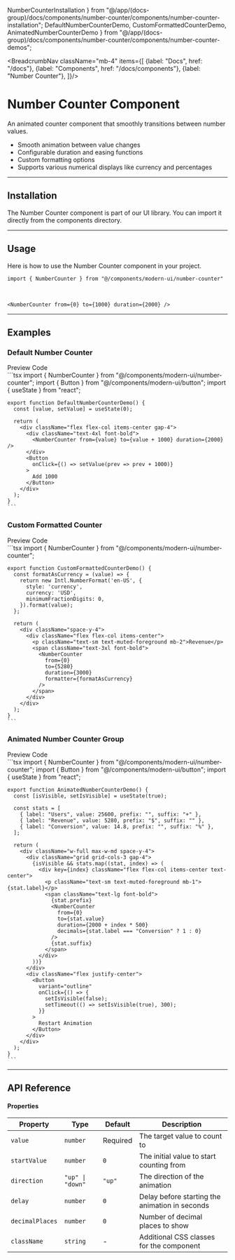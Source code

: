   NumberCounterInstallation 
} from "@/app/(docs-group)/docs/components/number-counter/components/number-counter-installation";
  DefaultNumberCounterDemo,
  CustomFormattedCounterDemo,
  AnimatedNumberCounterDemo
} from "@/app/(docs-group)/docs/components/number-counter/components/number-counter-demos";

<BreadcrumbNav className="mb-4" items={[
  {label: "Docs", href: "/docs"},
  {label: "Components", href: "/docs/components"},
  {label: "Number Counter"},
]}/>

<PreviewNumberCounter/>

# Number Counter Component

An animated counter component that smoothly transitions between number values.

- Smooth animation between value changes
- Configurable duration and easing functions
- Custom formatting options
- Supports various numerical displays like currency and percentages

---

## Installation

The Number Counter component is part of our UI library. You can import it directly from the components directory.

<NumberCounterInstallation/>

---

## Usage

Here is how to use the Number Counter component in your project.

```tsx
import { NumberCounter } from "@/components/modern-ui/number-counter"
```

<br/>

```tsx
<NumberCounter from={0} to={1000} duration={2000} />
```

---

## Examples

### Default Number Counter

<Tabs defaultValue="preview">
  <TabsList>
    <TabsTrigger value="preview">Preview</TabsTrigger>
    <TabsTrigger value="code">Code</TabsTrigger>
  </TabsList>
  <TabsContent value="preview" className="p-6 border rounded-md mt-2 relative min-h-[200px]">
    <div className="absolute inset-0 bg-[radial-gradient(#80808080_1px,transparent_1px)] [background-size:16px_16px] opacity-50 "></div>
    <div className="flex justify-center items-center h-full z-10 relative min-h-[200px] not-prose">
      <DefaultNumberCounterDemo />
    </div>
  </TabsContent>
  <TabsContent value="code">
    ```tsx
    import { NumberCounter } from "@/components/modern-ui/number-counter";
    import { Button } from "@/components/modern-ui/button";
    import { useState } from "react";

    export function DefaultNumberCounterDemo() {
      const [value, setValue] = useState(0);
      
      return (
        <div className="flex flex-col items-center gap-4">
          <div className="text-4xl font-bold">
            <NumberCounter from={value} to={value + 1000} duration={2000} />
          </div>
          <Button 
            onClick={() => setValue(prev => prev + 1000)}
          >
            Add 1000
          </Button>
        </div>
      );
    }
    ```
  </TabsContent>
</Tabs>

### Custom Formatted Counter

<Tabs defaultValue="preview">
  <TabsList>
    <TabsTrigger value="preview">Preview</TabsTrigger>
    <TabsTrigger value="code">Code</TabsTrigger>
  </TabsList>
  <TabsContent value="preview" className="p-6 border rounded-md mt-2 relative min-h-[200px]">
    <div className="absolute inset-0 bg-[radial-gradient(#80808080_1px,transparent_1px)] [background-size:16px_16px] opacity-50 "></div>
    <div className="flex justify-center items-center h-full z-10 relative min-h-[200px] not-prose">
      <CustomFormattedCounterDemo />
    </div>
  </TabsContent>
  <TabsContent value="code">
    ```tsx
    import { NumberCounter } from "@/components/modern-ui/number-counter";

    export function CustomFormattedCounterDemo() {
      const formatAsCurrency = (value) => {
        return new Intl.NumberFormat('en-US', {
          style: 'currency',
          currency: 'USD',
          minimumFractionDigits: 0,
        }).format(value);
      };
      
      return (
        <div className="space-y-4">
          <div className="flex flex-col items-center">
            <p className="text-sm text-muted-foreground mb-2">Revenue</p>
            <span className="text-3xl font-bold">
              <NumberCounter 
                from={0} 
                to={5280} 
                duration={3000} 
                formatter={formatAsCurrency} 
              />
            </span>
          </div>
        </div>
      );
    }
    ```
  </TabsContent>
</Tabs>

### Animated Number Counter Group

<Tabs defaultValue="preview">
  <TabsList>
    <TabsTrigger value="preview">Preview</TabsTrigger>
    <TabsTrigger value="code">Code</TabsTrigger>
  </TabsList>
  <TabsContent value="preview" className="p-6 border rounded-md mt-2 relative min-h-[200px]">
    <div className="absolute inset-0 bg-[radial-gradient(#80808080_1px,transparent_1px)] [background-size:16px_16px] opacity-50 "></div>
    <div className="flex justify-center items-center h-full z-10 relative min-h-[200px] not-prose">
      <AnimatedNumberCounterDemo />
    </div>
  </TabsContent>
  <TabsContent value="code">
    ```tsx
    import { NumberCounter } from "@/components/modern-ui/number-counter";
    import { Button } from "@/components/modern-ui/button";
    import { useState } from "react";

    export function AnimatedNumberCounterDemo() {
      const [isVisible, setIsVisible] = useState(true);
      
      const stats = [
        { label: "Users", value: 25600, prefix: "", suffix: "+" },
        { label: "Revenue", value: 5280, prefix: "$", suffix: "" },
        { label: "Conversion", value: 14.8, prefix: "", suffix: "%" },
      ];
      
      return (
        <div className="w-full max-w-md space-y-4">
          <div className="grid grid-cols-3 gap-4">
            {isVisible && stats.map((stat, index) => (
              <div key={index} className="flex flex-col items-center text-center">
                <p className="text-sm text-muted-foreground mb-1">{stat.label}</p>
                <span className="text-lg font-bold">
                  {stat.prefix}
                  <NumberCounter 
                    from={0} 
                    to={stat.value} 
                    duration={2000 + index * 500} 
                    decimals={stat.label === "Conversion" ? 1 : 0}
                  />
                  {stat.suffix}
                </span>
              </div>
            ))}
          </div>
          <div className="flex justify-center">
            <Button 
              variant="outline" 
              onClick={() => {
                setIsVisible(false);
                setTimeout(() => setIsVisible(true), 300);
              }}
            >
              Restart Animation
            </Button>
          </div>
        </div>
      );
    }
    ```
  </TabsContent>
</Tabs>

---

## API Reference

#### Properties

| Property | Type | Default | Description |
| -------- | ---- | ------- | ----------- |
| `value` | `number` | Required | The target value to count to |
| `startValue` | `number` | `0` | The initial value to start counting from |
| `direction` | `"up" \| "down"` | `"up"` | The direction of the animation |
| `delay` | `number` | `0` | Delay before starting the animation in seconds |
| `decimalPlaces` | `number` | `0` | Number of decimal places to show |
| `className` | `string` | - | Additional CSS classes for the component |